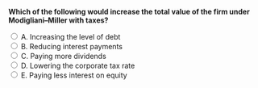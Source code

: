 ::: {.question-block}

<form onsubmit="event.preventDefault(); checkAnswer('module8_mcq_q29')" data-correct-answer="A">
<strong style="display: block;">Which of the following would increase the total value of the firm under Modigliani–Miller with taxes?</strong>

<label><input type="radio" name="module8_mcq_q29" value="A"> A. Increasing the level of debt</label><br>
<label><input type="radio" name="module8_mcq_q29" value="B"> B. Reducing interest payments</label><br>
<label><input type="radio" name="module8_mcq_q29" value="C"> C. Paying more dividends</label><br>
<label><input type="radio" name="module8_mcq_q29" value="D"> D. Lowering the corporate tax rate</label><br>
<label><input type="radio" name="module8_mcq_q29" value="E"> E. Paying less interest on equity</label><br>
</form>

<div id="feedback-module8_mcq_q29" class="feedback" data-status="" style="display:none;">
✅ Correct: A. More debt means more deductible interest, raising the present value of the tax shield.
</div>

:::
